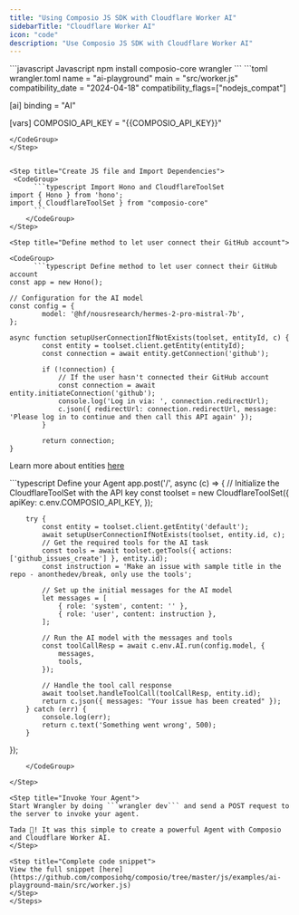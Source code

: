 ```yaml
---
title: "Using Composio JS SDK with Cloudflare Worker AI"
sidebarTitle: "Cloudflare Worker AI"
icon: "code"
description: "Use Composio JS SDK with Cloudflare Worker AI"
---
```


<Steps>
<Step title="Install Composio and Wrangler">
<CodeGroup>
```javascript Javascript
npm install composio-core wrangler
```
</CodeGroup>
</Step>

<Step title="Setup wrangler in wrangler.toml file">
<CodeGroup>
    ```toml wrangler.toml
name = "ai-playground"
main = "src/worker.js"
compatibility_date = "2024-04-18"
compatibility_flags=["nodejs_compat"]

[ai]
binding = "AI"

[vars]
COMPOSIO_API_KEY = "{{COMPOSIO_API_KEY}}"
```
</CodeGroup>
</Step>


<Step title="Create JS file and Import Dependencies">
 <CodeGroup>
      ```typescript Import Hono and CloudflareToolSet
import { Hono } from 'hono';
import { CloudflareToolSet } from "composio-core"
      ```
    </CodeGroup>
</Step>

<Step title="Define method to let user connect their GitHub account">

<CodeGroup>
      ```typescript Define method to let user connect their GitHub account
const app = new Hono();

// Configuration for the AI model
const config = {
        model: '@hf/nousresearch/hermes-2-pro-mistral-7b',
};

async function setupUserConnectionIfNotExists(toolset, entityId, c) {
        const entity = toolset.client.getEntity(entityId);
        const connection = await entity.getConnection('github');

        if (!connection) {
            // If the user hasn't connected their GitHub account
            const connection = await entity.initiateConnection('github');
            console.log('Log in via: ', connection.redirectUrl);
            c.json({ redirectUrl: connection.redirectUrl, message: 'Please log in to continue and then call this API again' });
        }

        return connection;
}
```
</CodeGroup>

Learn more about entities [here](../../patterns/Auth/connected_account)

</Step>

<Step title="Setup Agent with Cloudflare Worker AI">

<CodeGroup>
      ```typescript Define your Agent
app.post('/', async (c) => {
        // Initialize the CloudflareToolSet with the API key
        const toolset = new CloudflareToolSet({
            apiKey: c.env.COMPOSIO_API_KEY,
        });

        try {
            const entity = toolset.client.getEntity('default');
            await setupUserConnectionIfNotExists(toolset, entity.id, c);
            // Get the required tools for the AI task
            const tools = await toolset.getTools({ actions: ['github_issues_create'] }, entity.id);
            const instruction = 'Make an issue with sample title in the repo - anonthedev/break, only use the tools';

            // Set up the initial messages for the AI model
            let messages = [
                { role: 'system', content: '' },
                { role: 'user', content: instruction },
            ];

            // Run the AI model with the messages and tools
            const toolCallResp = await c.env.AI.run(config.model, {
                messages,
                tools,
            });

            // Handle the tool call response
            await toolset.handleToolCall(toolCallResp, entity.id);
            return c.json({ messages: "Your issue has been created" });
        } catch (err) {
            console.log(err);
            return c.text('Something went wrong', 500);
        }
});
```
    </CodeGroup>

</Step>

<Step title="Invoke Your Agent">
Start Wrangler by doing ```wrangler dev``` and send a POST request to the server to invoke your agent.

Tada 🎉! It was this simple to create a powerful Agent with Composio and Cloudflare Worker AI.
</Step>

<Step title="Complete code snippet">
View the full snippet [here](https://github.com/composiohq/composio/tree/master/js/examples/ai-playground-main/src/worker.js)
</Step>
</Steps>